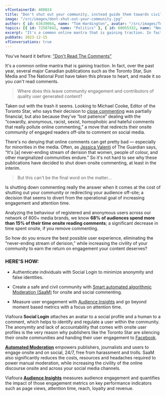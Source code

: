 ```yaml
---
vfContainerId: 400024
title: "Don't shut out your community, instead guide them towards civility"
image: "/src/images/dont-shut-out-your-community.jpg"
author: { id: 63639064, name: "Tom Hardington", avatar: "/src/images/TomHardington.jpg" }
topics: [{ id: 72507842, name: "Politics" }, { id: 60055332, name: "News" }]
excerpt: "It's a common online mantra that is gaining traction. In fact, over the past year, several major Canadian publications such as the Toronto Star, Sun Media and The National Post have taken this phrase to heart, and made it so you can't read comments."
pubDate: 2023-12-15
vfConversations: true
---
```



You've heard it before: ["Don't Read The Comments](http://www.salon.com/2015/09/11/dont_read_the_comments_the_trolls_racists_and_abusers_won_reasonable_online_feedback_is_a_thing_of_the_distant_past/)["](http://www.salon.com/2015/09/11/dont_read_the_comments_the_trolls_racists_and_abusers_won_reasonable_online_feedback_is_a_thing_of_the_distant_past/)

It's a common online mantra that is gaining traction. In fact, over the past year, several major Canadian publications such as the Toronto Star, Sun Media and The National Post have taken this phrase to heart, and made it so you _can't_ read comments.

> Where does this leave community engagement and contributors of quality user generated content?

Taken out with the trash it seems. Looking to Michael Cooke, Editor of the Toronto Star, who says their decision to [close commenting](http://www.rcinet.ca/en/2015/12/17/newspaper-kills-online-comments-hateful-content/) was partially financial, but also because they've “lost patience” dealing with the “cowardly, anonymous, racist, sexist, homophobic and hateful comments that really pollute online commenting,” a move that redirects their onsite community of engaged readers off-site to comment on social media.

There's no denying that online comments can get pretty bad — especially for minorities in the media. Often, as [Jessica Valenti](http://www.theguardian.com/commentisfree/2015/sep/10/end-online-comments) of The Guardian says, “It's \[a\] never-ending stream of derision that women, people of colour, and other marginalized communities endure.” So it's not hard to see why these publications have decided to shut down onsite commenting, at least in the interim.

> But this can't be the final word on the matter…

<VfConversationStarter />

Is shutting down commenting really the answer when it comes at the cost of shutting out your community or redirecting your audience off-site; a decision that seems to divert from the operational goal of increasing engagement and attention time.

Analyzing the behaviour of registered and anonymous users across our network of 600+ media brands, we know **68% of audiences spend more than 15% of their time onsite reading comments**; a significant decrease in time spent onsite, if you remove commenting.

So how do you ensure the best possible user experience, eliminating the “never-ending stream of derision,” while increasing the civility of your community to earn the return on engagement your content deserves?

### HERE'S HOW:

- Authenticate individuals with Social Login to minimize anonymity and false identities.

- Create a safe and civil community with [Smart automated algorithmic Moderation (SaaM)](http://viafoura.com/blog/human-vs-machine-the-moderation-wars/) for onsite and social commenting.

- Measure user engagement with [Audience Insights](http://viafoura.com/the-platform/) and go beyond moment based metrics with a focus on attention time.

<VfContentRecirculation />

Viafoura **Social Login** attaches an avatar to a social profile and a human to a comment, which helps to identify and regulate a user within the community. The anonymity and lack of accountability that comes with onsite user profiles is the very reason why publishers like the Toronto Star are silencing their onsite communities and handing their user engagement to [Facebook](http://viafoura.com/blog/viafoura-displaces-facebook-at-the-times-news/).

[**Automated Moderation**](http://viafoura.com/blog/onlinecommenting/) empowers publishers, journalists and users to engage onsite and on social, 24/7, free from harassment and trolls. SaaM also significantly reduces the costs, resources and headaches required to power manual moderation, while increasing the civility of the online discourse onsite and across your social media channels.

Viafoura [**Audience Insights**](http://viafoura.wpengine.com/the-platform/) measures audience engagement and quantifies the impact of those engagement metrics on key performance indicators such as page views, attention time, reach, loyalty and revenue.
